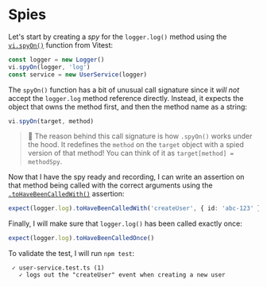 # Spies

<EpicVideo url="https://www.epicweb.dev/workshops/mocking-techniques-in-vitest/functions/spies/solution" />

Let's start by creating a _spy_ for the `logger.log()` method using the [`vi.spyOn()`](https://vitest.dev/api/vi.html#vi-spyon) function from Vitest:

```ts filename=user-service.test.ts nonumber lines=2
const logger = new Logger()
vi.spyOn(logger, 'log')
const service = new UserService(logger)
```

The `spyOn()` function has a bit of unusual call signature since it _will not_ accept the `logger.log` method reference directly. Instead, it expects the object that owns the method first, and then the method name as a string:

```ts nonumber
vi.spyOn(target, method)
```

> :owl: The reason behind this call signature is how `.spyOn()` works under the hood. It redefines the `method` on the `target` object with a spied version of that method! You can think of it as `target[method] = methodSpy`.

Now that I have the spy ready and recording, I can write an assertion on that method being called with the correct arguments using the [`.toHaveBeenCalledWith()`](https://vitest.dev/api/expect.html#tohavebeencalledwith) assertion:

```ts filename=user-service.test.ts nonumber
expect(logger.log).toHaveBeenCalledWith('createUser', { id: 'abc-123' })
```

Finally, I will make sure that `logger.log()` has been called exactly once:

```ts filename=user-service.test.ts nonumber
expect(logger.log).toHaveBeenCalledOnce()
```

To validate the test, I will run `npm test`:

```
 ✓ user-service.test.ts (1)
   ✓ logs out the "createUser" event when creating a new user
```
